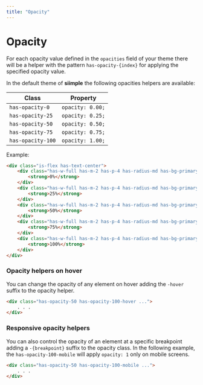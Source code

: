 ```yaml
---
title: "Opacity"
---
```


# Opacity

For each opacity value defined in the `opacities` field of your theme there will be a helper with the pattern `has-opacity-{index}` for applying the specified opacity value.

In the default theme of **siimple** the following opacities helpers are available:

| Class | Property |
|-------|----------|
| `has-opacity-0` | `opacity: 0.00;` |
| `has-opacity-25` | `opacity: 0.25;` |
| `has-opacity-50` | `opacity: 0.50;` |
| `has-opacity-75` | `opacity: 0.75;` |
| `has-opacity-100` | `opacity: 1.00;` |

Example:

```html live=true color=white
<div class="is-flex has-text-center">
    <div class="has-w-full has-m-2 has-p-4 has-radius-md has-bg-primary has-opacity-0">
        <strong>0%</strong>
    </div>
    <div class="has-w-full has-m-2 has-p-4 has-radius-md has-bg-primary has-opacity-25">
        <strong>25%</strong>
    </div>
    <div class="has-w-full has-m-2 has-p-4 has-radius-md has-bg-primary has-opacity-50">
        <strong>50%</strong>
    </div>
    <div class="has-w-full has-m-2 has-p-4 has-radius-md has-bg-primary has-opacity-75">
        <strong>75%</strong>
    </div>
    <div class="has-w-full has-m-2 has-p-4 has-radius-md has-bg-primary has-opacity-100">
        <strong>100%</strong>
    </div>
</div>
```

### Opacity helpers on hover

You can change the opacity of any element on hover adding the `-hover` suffix to the opacity helper.

```html
<div class="has-opacity-50 has-opacity-100-hover ...">
    . . .
</div>
```

### Responsive opacity helpers

You can also control the opacity of an element at a specific breakpoint adding a `-{breakpoint}` suffix to the opacity class. In the following example, the `has-opacity-100-mobile` will apply `opacity: 1` only on mobile screens.

```html
<div class="has-opacity-50 has-opacity-100-mobile ...">
    . . . 
</div>
```
